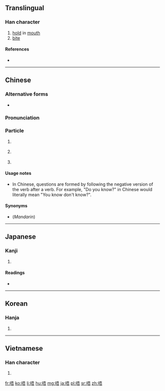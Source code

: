 ==Translingual==

===Han character===
{{Han char|rn=30|rad=口|as=07|sn=10|four=61061|canj=口一一口 (RMMR), X口一一口 (XRMMR)|ids=⿰口吾}}

# [[hold]] in [[mouth]]
# [[bite]]

====References====
* {{Han ref|kx=0193.051|dkj=03741|dj=0413.110|hdz=10627.020|uh=5514|ud=21780|bh=ADF8|bd=44536}}

----

==Chinese==
{{zh-forms}}

===Alternative forms===
* {{qualifier|non-standard}} {{zh-l|m}}

===Pronunciation===
{{zh-pron
|c=m4
|cat=particle
}}

===Particle===
{{zh-particle}}

# {{context|Cantonese|lang=zh}} {{non-gloss definition|Put before a verb to make it negative.}}
#: {{zh-usex|唔好意思，我 唔 記得。|Sorry, I don't remember.|C-GZ}}
#: {{zh-usex|你 知 唔 知道 游水池 喺 邊度{dou6} 呀？|Do you know where the swimming pool is?|C-GZ}}
# {{context|Cantonese|lang=zh}} {{non-gloss definition|Particle of hesitation, of thinking.}}
#: {{zh-usex|唔……不如 去 嗰 間 餐廳 吖！|Well... let's go to that restaurant!|C-GZ}}
# {{context|Cantonese|lang=zh}} {{non-gloss definition|Particle of agreement.}}
#: {{zh-usex|「噉樣{joeng6-2} 得 唔 得 呀？」「唔。」|"Is this OK?" "'''Uh-huh'''."|C-GZ}}

====Usage notes====
* In Chinese, questions are formed by following the negative version of the verb after a verb. For example, "Do you know?" in Chinese would literally mean "You know don't know?".

====Synonyms====
* (''Mandarin'') {{zh-l|不}}

----

==Japanese==

===Kanji===
{{ja-kanji|grade=|rs=口07}}

# {{defn|lang=ja|sort=口07}}

====Readings====
* {{ja-readings|on=[[ご]] (go)|kun=}}

----

==Korean==

===Hanja===
{{ko-hanja|hangeul=오|rv=o|mr=o}}

# {{defn|lang=ko|sort=口07}}

----

==Vietnamese==

===Han character===
{{vi-hantu|[[ngô]]|rs=口07}}

# {{defn|lang=vi|sort=口07}}

[[fr:唔]]
[[ko:唔]]
[[li:唔]]
[[hu:唔]]
[[mg:唔]]
[[ja:唔]]
[[pl:唔]]
[[sr:唔]]
[[zh:唔]]